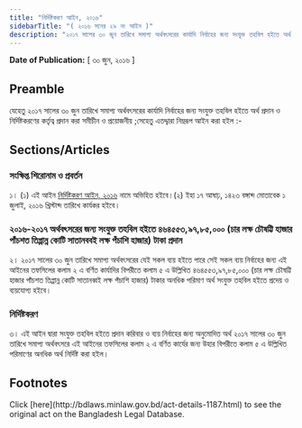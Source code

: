 ```yaml
---
title: "নির্দিষ্টকরণ আইন, ২০১৬"
sidebarTitle: "( ২০১৬ সনের ২৯ নং আইন )"
description: "২০১৭ সালের ৩০ জুন তারিখে সমাপ্য অর্থবৎসরের কার্যাদি নির্বাহের জন্য সংযুক্ত তহবিল হইতে অর্থ প্রদান ও নির্দিষ্টকরণের কর্তৃত্ব প্রদানের জন্য প্রণীত আইন"
---
```


**Date of Publication:** [ ৩০ জুন, ২০১৬ ]

## Preamble

যেহেতু ২০১৭ সালের ৩০ জুন তারিখে সমাপ্য অর্থবৎসরের কার্যাদি নির্বাহের জন্য সংযুক্ত তহবিল হইতে অর্থ প্রদান ও নির্দিষ্টকরণের কর্তৃত্ব প্রদান করা সমীচীন ও প্রয়োজনীয় ;সেহেতু এতদ্দ্বারা নিম্নরূপ আইন করা হইল :-

## Sections/Articles

### সংক্ষিপ্ত শিরোনাম ও প্রবর্তন

১। (১) এই আইন [নির্দিষ্টকরণ আইন, ২০১৬](/laws/volume-46/act-1187 "নির্দিষ্টকরণ আইন, ২০১৬") নামে অভিহিত হইবে।(২) ইহা ১৭ আষাঢ়, ১৪২৩ বঙ্গাব্দ মোতাবেক ১ জুলাই, ২০১৬ খ্রিস্টাব্দ তারিখে কার্যকর হইবে।

### ২০১৬-২০১৭ অর্থবৎসরের জন্য সংযুক্ত তহবিল হইতে ৪৬৪৫৫৩,৯৭,৮৫,০০০ (চার লক্ষ চৌষট্টি হাজার পাঁচশত তিপ্পান্ন কোটি সাতানববই লক্ষ পঁচাশি হাজার) টাকা প্রদান

২। ২০১৭ সালের ৩০ জুন তারিখে সমাপ্য অর্থবৎসরের যেই সকল ব্যয় হইতে পারে সেই সকল ব্যয় নির্বাহের জন্য এই আইনের তফসিলের কলাম ২ এ বর্ণিত কার্যাদির বিপরীতে কলাম ৫ এ উল্লিখিত ৪৬৪৫৫৩,৯৭,৮৫,০০০ (চার লক্ষ চৌষট্টি হাজার পাঁচশত তিপ্পান্ন কোটি সাতানব্বই লক্ষ পঁচাশি হাজার) টাকার অনধিক পরিমাণ অর্থ সংযুক্ত তহবিল হইতে প্রদেয় ও ব্যয়যোগ্য হইবে।

### নির্দিষ্টকরণ

৩। এই আইন দ্বারা সংযুক্ত তহবিল হইতে প্রদান করিবার ও ব্যয় নির্বাহের জন্য অনুমোদিত অর্থ ২০১৭ সালের ৩০ জুন তারিখে সমাপ্য অর্থবৎসরে এই আইনের তফসিলের কলাম ২ এ বর্ণিত কার্যের জন্য উহার বিপরীতে কলাম ৫ এ উল্লিখিত পরিমাণের অনধিক অর্থ নির্দিষ্ট করা হইল।

## Footnotes

<Note>
  Click [here](http://bdlaws.minlaw.gov.bd/act-details-1187.html) to see the original act on the Bangladesh Legal Database.
</Note>
